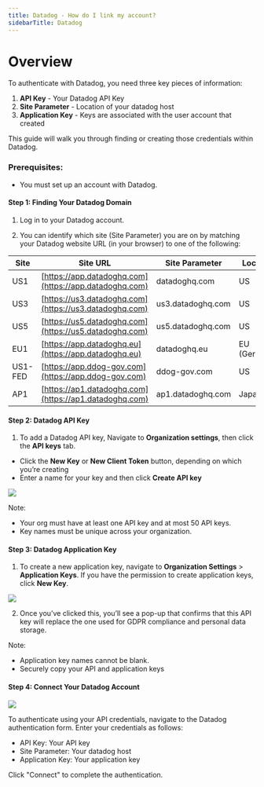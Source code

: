 ```yaml
---
title: Datadog - How do I link my account?
sidebarTitle: Datadog
---
```



# Overview

To authenticate with Datadog, you need three key pieces of information:
1. **API Key** - Your Datadog API Key
2. **Site Parameter** - Location of your datadog host
3. **Application Key** - Keys are associated with the user account that created


This guide will walk you through finding or creating those credentials within Datadog.


### Prerequisites:

- You must set up an account with Datadog.


#### Step 1: Finding Your Datadog Domain
1. Log in to your Datadog account. 


2. You can identify which site (Site Parameter) you are on by matching your Datadog website URL (in your browser) to one of the following:

| Site     | Site URL                     | Site Parameter       | Location      |
|----------|-------------------------------|----------------------|---------------|
| US1      | [https://app.datadoghq.com](https://app.datadoghq.com)         | datadoghq.com       | US            |
| US3      | [https://us3.datadoghq.com](https://us3.datadoghq.com)         | us3.datadoghq.com   | US            |
| US5      | [https://us5.datadoghq.com](https://us5.datadoghq.com)         | us5.datadoghq.com   | US            |
| EU1      | [https://app.datadoghq.eu](https://app.datadoghq.eu)           | datadoghq.eu        | EU (Germany)  |
| US1-FED  | [https://app.ddog-gov.com](https://app.ddog-gov.com)           | ddog-gov.com        | US            |
| AP1      | [https://ap1.datadoghq.com](https://ap1.datadoghq.com)         | ap1.datadoghq.com   | Japan         |


#### Step 2: Datadog API Key
1. To add a Datadog API key, Navigate to **Organization settings**, then click the **API keys** tab.
- Click the **New Key** or **New Client Token** button, depending on which you’re creating
- Enter a name for your key and then click **Create API key**

<img src="/integrations/all/datadog/datadog-1.png" />

Note:
- Your org must have at least one API key and at most 50 API keys.
- Key names must be unique across your organization.


#### Step 3: Datadog Application Key
1. To create a new application key, navigate to **Organization Settings** > **Application Keys**. If you have the permission to create application keys, click **New Key**.

<img src="/integrations/all/datadog/datadog-2.avif" />


2. Once you’ve clicked this, you’ll see a pop-up that confirms that this API key will replace the one used for GDPR compliance and personal data storage. 

Note:
- Application key names cannot be blank.
- Securely copy your API and application keys


#### Step 4: Connect Your Datadog Account

<img src="/integrations/all/datadog/nango_connect_ui.png" />

To authenticate using your API credentials, navigate to the Datadog authentication form.
Enter your credentials as follows:
- API Key: Your API key
- Site Parameter: Your datadog host
- Application Key: Your application key

Click "Connect" to complete the authentication.
